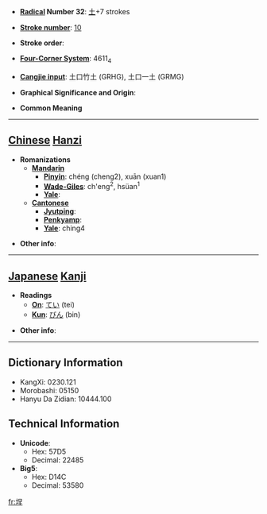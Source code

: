 * '''[[Wiktionary:Chinese radical index| Radical]] Number 32''': [[Wiktionary:Chinese radical index 土|土]]+7 strokes

* '''[[Wiktionary:Chinese total strokes index|Stroke number]]''': [[Wiktionary:Chinese total strokes index 10|10]]

* '''Stroke order''': 

* '''[[Wiktionary:Chinese four corner index|Four-Corner System]]''': 4611<sub>4</sub>

* '''[[Wiktionary:Chinese Cangjie index|Cangjie input]]''': 土口竹土 (GRHG), 土口一土 (GRMG)

* '''Graphical Significance and Origin''': 

* '''Common Meaning'''

----

== [[Chinese]] [[Hanzi]] ==

* '''Romanizations'''
** '''[[Mandarin]]'''
*** '''[[Pinyin]]''': chéng (cheng2), xuān (xuan1)
*** '''[[Wade-Giles]]''': ch'eng<sup>2</sup>, hsüan<sup>1</sup>
*** '''[[Yale]]''': 
** '''[[Cantonese]]'''
*** '''[[Jyutping]]''':
*** '''[[Penkyamp]]''': 
*** '''[[Yale]]''': ching4

* '''Other info''': 

----

== [[Japanese]] [[Kanji]] ==

* '''Readings'''
** '''[[On]]''': [[てい]] (tei)
** '''[[Kun]]''': [[びん]] (bin)

* '''Other info''':  

----

== Dictionary Information ==

* KangXi: 0230.121
* Morobashi: 05150
* Hanyu Da Zidian: 10444.100

== Technical Information ==

* '''Unicode''':
** Hex: 57D5
** Decimal: 22485
* '''Big5''':
** Hex: D14C
** Decimal: 53580

[[fr:埕]]